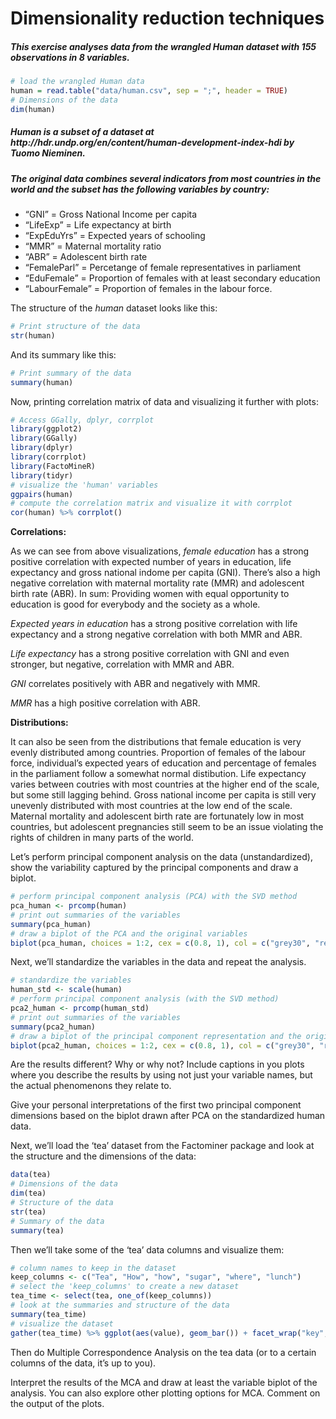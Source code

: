 # Dimensionality reduction techniques

##### This exercise analyses data from the wrangled *Human* dataset with 155 observations in 8 variables.

```r
# load the wrangled Human data
human = read.table("data/human.csv", sep = ";", header = TRUE)
# Dimensions of the data
dim(human)
```

##### Human is a subset of a dataset at http://hdr.undp.org/en/content/human-development-index-hdi by Tuomo Nieminen.  
##### The original data combines several indicators from most countries in the world and the subset has the following variables by country:

* "GNI" = Gross National Income per capita
* "LifeExp" = Life expectancy at birth
* "ExpEduYrs" = Expected years of schooling 
* "MMR" = Maternal mortality ratio
* "ABR" = Adolescent birth rate
* "FemaleParl" = Percetange of female representatives in parliament
* "EduFemale" = Proportion of females with at least secondary education
* "LabourFemale" = Proportion of females in the labour force.

The structure of the *human* dataset looks like this:
```r
# Print structure of the data
str(human)
```

And its summary like this:
```r
# Print summary of the data
summary(human)
```

Now, printing correlation matrix of data and visualizing it further with plots:
```r
# Access GGally, dplyr, corrplot
library(ggplot2)
library(GGally)
library(dplyr)
library(corrplot)
library(FactoMineR)
library(tidyr)
# visualize the 'human' variables
ggpairs(human)
# compute the correlation matrix and visualize it with corrplot
cor(human) %>% corrplot()

```
  
**Correlations:**  
  
As we can see from above visualizations, *female education* has a strong positive correlation with expected number of years in education, life expectancy and gross national indome per capita (GNI). There's also a high negative correlation with maternal mortality rate (MMR) and adolescent birth rate (ABR). In sum: Providing women with equal opportunity to education is good for everybody and the society as a whole.  
  
*Expected years in education* has a strong positive correlation with life expectancy and a strong negative correlation with both MMR and ABR.  

*Life expectancy* has a strong positive correlation with GNI and even stronger, but negative, correlation with MMR and ABR.  
  
*GNI* correlates positively with ABR and negatively with MMR.  
  
*MMR* has a high positive correlation with ABR.  

**Distributions:**  
  
It can also be seen from the distributions that female education is very evenly distributed among countries. Proportion of females of the labour force, individual's expected years of education and percentage of females in the parliament follow a somewhat normal distibution. Life expectancy varies between coutries with most countries at the higher end of the scale, but some still lagging behind. Gross national income per capita is still very unevenly distributed with most countries at the low end of the scale. Maternal mortality and adolescent birth rate are fortunately low in most countries, but adolescent pregnancies still seem to be an issue violating the rights of children in many parts of the world.  

Let's perform principal component analysis on the data (unstandardized), show the variability captured by the principal components and draw a biplot.  
```r
# perform principal component analysis (PCA) with the SVD method
pca_human <- prcomp(human)
# print out summaries of the variables
summary(pca_human)
# draw a biplot of the PCA and the original variables
biplot(pca_human, choices = 1:2, cex = c(0.8, 1), col = c("grey30", "red"))
```

Next, we'll standardize the variables in the data and repeat the analysis.
```r
# standardize the variables
human_std <- scale(human)
# perform principal component analysis (with the SVD method)
pca2_human <- prcomp(human_std)
# print out summaries of the variables
summary(pca2_human)
# draw a biplot of the principal component representation and the original variables
biplot(pca2_human, choices = 1:2, cex = c(0.8, 1), col = c("grey30", "red"))

```
  
Are the results different? Why or why not? Include captions in you plots where you describe the results by using not just your variable names, but the actual phenomenons they relate to.  
  
Give your personal interpretations of the first two principal component dimensions based on the biplot drawn after PCA on the standardized human data.  

Next, we'll load the 'tea' dataset from the Factominer package and look at the structure and the dimensions of the data:  

```r
data(tea)
# Dimensions of the data
dim(tea)
# Structure of the data
str(tea)
# Summary of the data
summary(tea)
```
Then we'll take some of the 'tea' data columns and visualize them:  
```r
# column names to keep in the dataset
keep_columns <- c("Tea", "How", "how", "sugar", "where", "lunch")
# select the 'keep_columns' to create a new dataset
tea_time <- select(tea, one_of(keep_columns))
# look at the summaries and structure of the data
summary(tea_time)
# visualize the dataset
gather(tea_time) %>% ggplot(aes(value), geom_bar()) + facet_wrap("key", scales = "free") + theme(axis.text.x = element_text(angle = 45, hjust = 1, size = 8))

```

Then do Multiple Correspondence Analysis on the tea data (or to a certain columns of the data, it’s up to you).  

Interpret the results of the MCA and draw at least the variable biplot of the analysis. You can also explore other plotting options for MCA. Comment on the output of the plots.  
